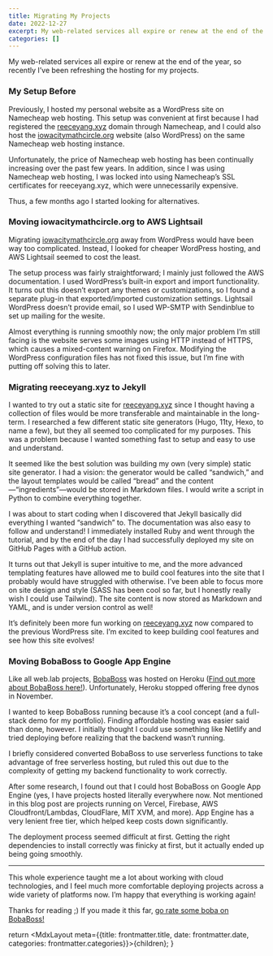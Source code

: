 ```yaml
---
title: Migrating My Projects
date: 2022-12-27
excerpt: My web-related services all expire or renew at the end of the year, so recently I’ve been refreshing the hosting for my projects.
categories: []
---
```

My web-related services all expire or renew at the end of the year, so recently I’ve been refreshing the hosting for my projects. 

### My Setup Before

Previously, I hosted my personal website as a WordPress site on Namecheap web hosting. This setup was convenient at first because I had registered the [reeceyang.xyz](http://reeceyang.xyz) domain through Namecheap, and I could also host the [iowacitymathcircle.org](http://iowacitymathcircle.org) website (also WordPress) on the same Namecheap web hosting instance.

Unfortunately, the price of Namecheap web hosting has been continually increasing over the past few years. In addition, since I was using Namecheap web hosting, I was locked into using Namecheap’s SSL certificates for reeceyang.xyz, which were unnecessarily expensive.

Thus, a few months ago I started looking for alternatives.

### Moving iowacitymathcircle.org to AWS Lightsail

Migrating [iowacitymathcircle.org](http://iowacitymathcircle.org) away from WordPress would have been way too complicated. Instead, I looked for cheaper WordPress hosting, and AWS Lightsail seemed to cost the least. 

The setup process was fairly straightforward; I mainly just followed the AWS documentation. I used WordPress’s built-in export and import functionality. It turns out this doesn’t export any themes or customizations, so I found a separate plug-in that exported/imported customization settings. Lightsail WordPress doesn’t provide email, so I used WP-SMTP with Sendinblue to set up mailing for the wesite.

Almost everything is running smoothly now; the only major problem I’m still facing is the website serves some images using HTTP instead of HTTPS, which causes a mixed-content warning on Firefox. Modifying the WordPress configuration files has not fixed this issue, but I’m fine with putting off solving this to later.

### Migrating reeceyang.xyz to Jekyll

I wanted to try out a static site for [reeceyang.xyz](http://reeceyang.xyz) since I thought having a collection of files would be more transferable and maintainable in the long-term. I researched a few different static site generators (Hugo, 11ty, Hexo, to name a few), but they all seemed too complicated for my purposes. This was a problem because I wanted something fast to setup and easy to use and understand.

It seemed like the best solution was building my own (very simple) static site generator. I had a vision: the generator would be called “sandwich,” and the layout templates would be called “bread” and the content—“ingredients”—would be stored in Markdown files. I would write a script in Python to combine everything together.

I was about to start coding when I discovered that Jekyll basically did everything I wanted “sandwich” to. The documentation was also easy to follow and understand! I immediately installed Ruby and went through the tutorial, and by the end of the day I had successfully deployed my site on GitHub Pages with a GitHub action.

It turns out that Jekyll is super intuitive to me, and the more advanced templating features have allowed me to build cool features into the site that I probably would have struggled with otherwise. I’ve been able to focus more on site design and style (SASS has been cool so far, but I honestly really wish I could use Tailwind). The site content is now stored as Markdown and YAML, and is under version control as well!

It’s definitely been more fun working on [reeceyang.xyz](http://reeceyang.xyz) now compared to the previous WordPress site. I’m excited to keep building cool features and see how this site evolves!

### Moving BobaBoss to Google App Engine

Like all web.lab projects, [BobaBoss](https://bobaboss.reeceyang.xyz/) was hosted on Heroku ([Find out more about BobaBoss here!](https://github.com/reeceyang/bobaboss)). Unfortunately, Heroku stopped offering free dynos in November. 

I wanted to keep BobaBoss running because it’s a cool concept (and a  full-stack demo for my portfolio). Finding affordable hosting was easier said than done, however. I initially thought I could use something like Netlify and tried deploying before realizing that the backend wasn’t running.

I briefly considered converted BobaBoss to use serverless functions to take advantage of free serverless hosting, but ruled this out due to the complexity of getting my backend functionality to work correctly.

After some research, I found out that I could host BobaBoss on Google App Engine (yes, I have projects hosted literally everywhere now. Not mentioned in this blog post are projects running on Vercel, Firebase, AWS Cloudfront/Lambdas, CloudFlare, MIT XVM, and more). App Engine has a very lenient free tier, which helped keep costs down significantly.

The deployment process seemed difficult at first. Getting the right dependencies to install correctly was finicky at first, but it actually ended up being going smoothly. 

---
This whole experience taught me a lot about working with cloud technologies, and I feel much more comfortable deploying projects across a wide variety of platforms now. I’m happy that everything is working again! 

Thanks for reading ;) If you made it this far, [go rate some boba on BobaBoss!](https://bobaboss.reeceyang.xyz)


  return <MdxLayout meta={{title: frontmatter.title, date: frontmatter.date, categories: frontmatter.categories}}>{children}</MdxLayout>;
}